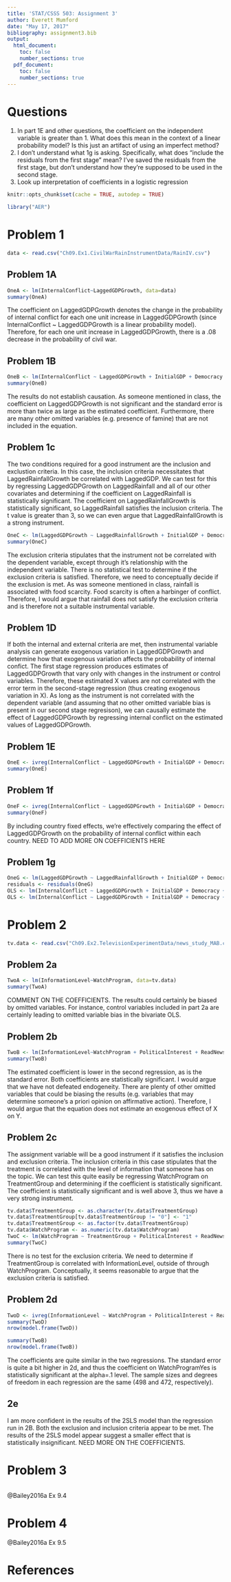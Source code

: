 ---
title: 'STAT/CSSS 503: Assignment 3'
author: Everett Mumford
date: "May 17, 2017"
bibliography: assignment3.bib
output:
  html_document:
    toc: false
    number_sections: true
  pdf_document:
    toc: false
    number_sections: true    
---


# Questions
1. In part 1E and other questions, the coefficient on the independent variable is greater than 1. What does this mean in the context of a linear probability model? Is this just an artifact of using an imperfect method?
2. I don't understand what 1g is asking. Specifically, what does "include the residuals from the first stage" mean? I've saved the residuals from the first stage, but don't understand how they're supposed to be used in the second stage.
3. Look up interpretation of coefficients in a logistic regression 

```{r include=FALSE}
knitr::opts_chunk$set(cache = TRUE, autodep = TRUE)
```


```{r, message=FALSE}
library("AER")
```

# Problem 1
```{r}
data <- read.csv("Ch09.Ex1.CivilWarRainInstrumentData/RainIV.csv")
```

## Problem 1A
```{r}
OneA <- lm(InternalConflict~LaggedGDPGrowth, data=data)
summary(OneA)
```
The coefficient on LaggedGDPGrowth denotes the change in the probability of internal conflict for each one unit increase in LaggedGDPGrowth (since InternalConflict ~ LaggedGDPGrowth is a linear probability model). Therefore, for each one unit increase in LaggedGDPGrowth, there is a .08 decrease in the probability of civil war.

## Problem 1B
```{r}
OneB <- lm(InternalConflict ~ LaggedGDPGrowth + InitialGDP + Democracy + Mountains + EthnicFrac + ReligiousFrac, data=data)
summary(OneB)
```
The results do not establish causation. As someone mentioned in class, the coefficient on LaggedGDPGrowth is not significant and the standard error is more than twice as large as the estimated coefficient. Furthermore, there are many other omitted variables (e.g. presence of famine) that are not included in the equation.

## Problem 1c
The two conditions required for a good instrument are the inclusion and exclustion criteria. In this case, the inclusion criteria necessitates that LaggedRainfallGrowth be correlated with LaggedGDP. We can test for this by regressing LaggedGDPGrowth on LaggedRainfall and all of our other covariates and determining if the coefficient on LaggedRainfall is statistically significant. The coefficient on LaggedRainfallGrowth is statistically significant, so LaggedRainfall satisfies the inclusion criteria. The t value is greater than 3, so we can even argue that LaggedRainfallGrowth is a strong instrument.
```{r}
OneC <- lm(LaggedGDPGrowth ~ LaggedRainfallGrowth + InitialGDP + Democracy + Mountains + EthnicFrac + ReligiousFrac, data=data)
summary(OneC)
```
The exclusion criteria stipulates that the instrument not be correlated with the dependent variable, except through it's relationship with the independent variable. There is no statistical test to determine if the exclusion criteria is satisfied. Therefore, we need to conceptually decide if the exclusion is met. As was someone mentioned in class, rainfall is associated with food scarcity. Food scarcity is often a harbinger of conflict. Therefore, I would argue that rainfall does not satisfy the exclusion criteria and is therefore not a suitable instrumental variable. 

## Problem 1D
If both the internal and external criteria are met, then instrumental variable analysis can generate exogenous variation in LaggedGDPGrowth and determine how that exogenous variation affects the probability of internal confict. The first stage regression produces estimates of LaggedGDPGrowth that vary only with changes in the instrument or control variables. Therefore, these estimated X values are not correlated with the error term in the second-stage regression (thus creating exogenous variation in X). As long as the instrument is not correlated with the dependent variable (and assuming that no other omitted variable bias is present in our second stage regresison), we can causally estimate the effect of LaggedGDPGrowth by regressing internal conflict on the estimated values of LaggedGDPGrowth.

## Problem 1E
```{r}
OneE <- ivreg(InternalConflict ~ LaggedGDPGrowth + InitialGDP + Democracy + Mountains + EthnicFrac + ReligiousFrac | LaggedRainfallGrowth + InitialGDP + Democracy + Mountains + EthnicFrac + ReligiousFrac, data=data)
summary(OneE)
```

## Problem 1f
```{r}
OneF <- ivreg(InternalConflict ~ LaggedGDPGrowth + InitialGDP + Democracy + Mountains + EthnicFrac + ReligiousFrac + country_name | LaggedRainfallGrowth + InitialGDP + Democracy + Mountains + EthnicFrac + ReligiousFrac + country_name, data=data)
summary(OneF)
```
By including country fixed effects, we're effectively comparing the effect of LaggedGDPGrowth on the probability of internal conflict within each country. NEED TO ADD MORE ON COEFFICIENTS HERE

## Problem 1g
```{r}
OneG <- lm(LaggedGDPGrowth ~ LaggedRainfallGrowth + InitialGDP + Democracy + Mountains + EthnicFrac + ReligiousFrac + country_name, data=data)
residuals <- residuals(OneG)
OLS <- lm(InternalConflict ~ LaggedGDPGrowth + InitialGDP + Democracy + Mountains + EthnicFrac + ReligiousFrac + country_name)
OLS <- lm(InternalConflict ~ LaggedGDPGrowth + InitialGDP + Democracy + Mountains + EthnicFrac + ReligiousFrac + country_name, data=data)
```

# Problem 2
```{r}
tv.data <- read.csv("Ch09.Ex2.TelevisionExperimentData/news_study_MAB.csv")
```

## Problem 2a
```{r}
TwoA <- lm(InformationLevel~WatchProgram, data=tv.data)
summary(TwoA)
```
COMMENT ON THE COEFFICIENTS. The results could certainly be biased by omitted variables. For instance, control variables included in part 2a are certainly leading to omitted variable bias in the bivariate OLS. 

## Problem 2b
```{r}
TwoB <- lm(InformationLevel~WatchProgram + PoliticalInterest + ReadNews + Education, data=tv.data)
summary(TwoB)
```
The estimated coefficient is lower in the second regression, as is the standard error. Both coefficients are statistically significant. I would argue that we have not defeated endogeneity. There are plenty of other omitted variables that could be biasing the results (e.g. variables that may determine someone's a priori opinion on affirmative action). Therefore, I would argue that the equation does not estimate an exogenous effect of X on Y.

## Problem 2c
The assignment variable will be a good instrument if it satisfies the inclusion and exclusion criteria. The inclusion criteria in this case stipulates that the treatment is correlated with the level of information that someone has on the topic. We can test this quite easily be regressing WatchProgram on TreatmentGroup and determining if the coefficient is statistically significant. The coefficient is statistically significant and is well above 3, thus we have a very strong instrument.
```{r}
tv.data$TreatmentGroup <- as.character(tv.data$TreatmentGroup)
tv.data$TreatmentGroup[tv.data$TreatmentGroup != "0"] <- "1"
tv.data$TreatmentGroup <- as.factor(tv.data$TreatmentGroup)
tv.data$WatchProgram <- as.numeric(tv.data$WatchProgram)
TwoC <- lm(WatchProgram ~ TreatmentGroup + PoliticalInterest + ReadNews + Education, data=tv.data)
summary(TwoC)
```

There is no test for the exclusion criteria. We need to determine if TreatmentGroup is correlated with InformationLevel, outside of through WatchProgram. Conceptually, it seems reasonable to argue that the exclusion criteria is satisfied.

## Problem 2d
```{r}
TwoD <- ivreg(InformationLevel ~ WatchProgram + PoliticalInterest + ReadNews + Education | TreatmentGroup + PoliticalInterest + ReadNews + Education, data=tv.data)
summary(TwoD)
nrow(model.frame(TwoD))
```

```{r}
summary(TwoB)
nrow(model.frame(TwoB))
```
The coefficients are quite similar in the two regressions. The standard error is quite a bit higher in 2d, and thus the coefficient on WatchProgramYes is statistically significant at the alpha=.1 level. The sample sizes and degrees of freedom in each regression are the same (498 and 472, respectively).

## 2e
I am more confident in the results of the 2SLS model than the regression run in 2B. Both the exclusion and inclusion criteria appear to be met. The results of the 2SLS model appear suggest a smaller effect that is statistically insignificant. NEED MORE ON THE COEFFICIENTS.

# Problem 3
```{r}

```

@Bailey2016a Ex 9.4

# Problem 4

@Bailey2016a Ex 9.5

# References {-}
